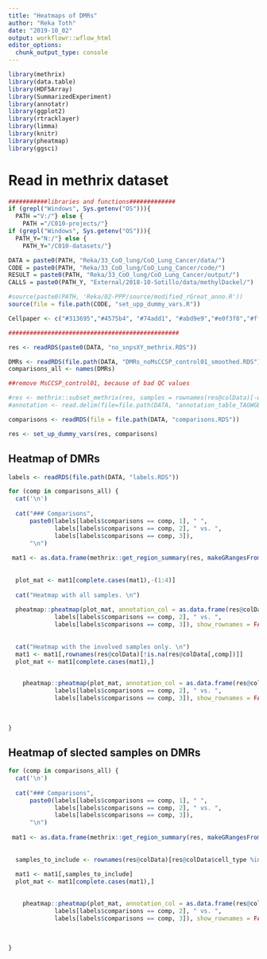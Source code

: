```yaml
---
title: "Heatmaps of DMRs"
author: "Reka Toth"
date: "2019-10_02"
output: workflowr::wflow_html
editor_options:
  chunk_output_type: console
---
```


```r
library(methrix)
library(data.table)
library(HDF5Array)
library(SummarizedExperiment)
library(annotatr)
library(ggplot2)
library(rtracklayer)
library(limma)
library(knitr)
library(pheatmap)
library(ggsci)


```


# Read in methrix dataset 
```r

###########libraries and functions#############
if (grepl("Windows", Sys.getenv("OS"))){
  PATH ="V:/"} else {
    PATH ="/C010-projects/"}
if (grepl("Windows", Sys.getenv("OS"))){
  PATH_Y="N:/"} else {
    PATH_Y="/C010-datasets/"}

DATA = paste0(PATH, "Reka/33_CoO_lung/CoO_Lung_Cancer/data/")
CODE = paste0(PATH, "Reka/33_CoO_lung/CoO_Lung_Cancer/code/")
RESULT = paste0(PATH, "Reka/33_CoO_lung/CoO_Lung_Cancer/output/")
CALLS = paste0(PATH_Y, "External/2018-10-Sotillo/data/methylDackel/")

#source(paste0(PATH, 'Reka/02-PPP/source/modified_rGreat_anno.R'))
source(file = file.path(CODE, "set_upp_dummy_vars.R"))

Cellpaper <- c("#313695","#4575b4", "#74add1", "#abd9e9","#e0f3f8","#ffffbf","#fee090","#fdae61","#f46d43","#d73027","#a50026")

```

```r
################################################

res <- readRDS(paste0(DATA, "no_snpsXY_methrix.RDS"))

DMRs <- readRDS(file.path(DATA, "DMRs_noMsCCSP_control01_smoothed.RDS"))
comparisons_all <- names(DMRs)

##remove MsCCSP_control01, because of bad QC values

#res <- methrix::subset_methrix(res, samples = rownames(res@colData)[-which(attr(res@colData, "listData")$full_name=="MsCCSP_control01")])
#annotation <- read.delim(file=file.path(DATA, "annotation_table_TAGWGBS_02_10.txt"),stringsAsFactors = F)

comparisons <- readRDS(file = file.path(DATA, "comparisons.RDS"))

res <- set_up_dummy_vars(res, comparisons)

```


## Heatmap of DMRs{.tabset .tabset-fade .tabset-pills}  

```r

labels <- readRDS(file.path(DATA, "labels.RDS"))

for (comp in comparisons_all) {
  cat('\n')
  
  cat("### Comparisons",
      paste0(labels[labels$comparisons == comp, 1], " ",
             labels[labels$comparisons == comp, 2], " vs. ",
             labels[labels$comparisons == comp, 3]),
      "\n")
  
 mat1 <- as.data.frame(methrix::get_region_summary(res, makeGRangesFromDataFrame(DMRs[[comp]][order(abs(DMRs[[comp]]$diff.Methy), decreasing = T)[1:min(nrow(DMRs[[comp]]), 10000)],])))
 
  
  plot_mat <- mat1[complete.cases(mat1),-(1:4)]
  
  cat("Heatmap with all samples. \n")
  
  pheatmap::pheatmap(plot_mat, annotation_col = as.data.frame(res@colData)[,c("sample_name", "cell_type")], colorRampPalette(Cellpaper, space = "rgb")(10), main = paste0(labels[labels$comparisons == comp, 1], " ",
             labels[labels$comparisons == comp, 2], " vs. ",
             labels[labels$comparisons == comp, 3]), show_rownames = FALSE)
   
  
  cat("Heatmap with the involved samples only. \n")
  mat1 <- mat1[,rownames(res@colData)[!is.na(res@colData[,comp])]]
  plot_mat <- mat1[complete.cases(mat1),]

    
    pheatmap::pheatmap(plot_mat, annotation_col = as.data.frame(res@colData[!is.na(res@colData[,comp]),c("sample_name", "cell_type")]), colorRampPalette(Cellpaper, space = "rgb")(10), main = paste0(labels[labels$comparisons == comp, 1], " ",
             labels[labels$comparisons == comp, 2], " vs. ",
             labels[labels$comparisons == comp, 3]), show_rownames = FALSE)
     
    
    
}


```

## Heatmap of slected samples on DMRs{.tabset .tabset-fade .tabset-pills}  

```r

for (comp in comparisons_all) {
  cat('\n')
  
  cat("### Comparisons",
      paste0(labels[labels$comparisons == comp, 1], " ",
             labels[labels$comparisons == comp, 2], " vs. ",
             labels[labels$comparisons == comp, 3]),
      "\n")
  
 mat1 <- as.data.frame(methrix::get_region_summary(res, makeGRangesFromDataFrame(DMRs[[comp]][order(abs(DMRs[[comp]]$diff.Methy), decreasing = T)[1:min(nrow(DMRs[[comp]]), 10000)],])))
 
 
  samples_to_include <- rownames(res@colData)[res@colData$cell_type %in% c("MsSPC", "MsCCSP") & res@colData$sample_name %in% c("control", "tumor")]
  
  mat1 <- mat1[,samples_to_include]
  plot_mat <- mat1[complete.cases(mat1),]

    
    pheatmap::pheatmap(plot_mat, annotation_col = as.data.frame(res@colData[samples_to_include,c("sample_name", "cell_type")]), colorRampPalette(Cellpaper, space = "rgb")(10), main = paste0(labels[labels$comparisons == comp, 1], " ",
             labels[labels$comparisons == comp, 2], " vs. ",
             labels[labels$comparisons == comp, 3]), show_rownames = FALSE)
     
    
    
}


```
